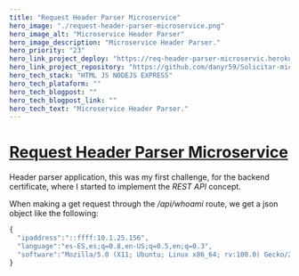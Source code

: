 ```yaml
---
title: "Request Header Parser Microservice"
hero_image: "./request-header-parser-microservice.png"
hero_image_alt: "Microservice Header Parser"
hero_image_description: "Microservice Header Parser."
hero_priority: "23"
hero_link_project_deploy: "https://req-header-parser-microservic.herokuapp.com/"
hero_link_project_repository: "https://github.com/danyr59/Solicitar-microservicio-de-analizador-de-encabezado"
hero_tech_stack: "HTML JS NODEJS EXPRESS"
hero_tech_plataform: ""
hero_tech_blogpost: ""
hero_tech_blogpost_link: ""
hero_tech_text: "Microservice Header Parser."
---
```


# [Request Header Parser Microservice](https://req-header-parser-microservic.herokuapp.com/ "request-header-parser-microservice") 

Header parser application, this was my first challenge, for the backend certificate, where I started to implement the *REST API* concept.

When making a get request through the */api/whoami* route, we get a json object like the following:

```js
{
  "ipaddress":"::ffff:10.1.25.156",
  "language":"es-ES,es;q=0.8,en-US;q=0.5,en;q=0.3",
  "software":"Mozilla/5.0 (X11; Ubuntu; Linux x86_64; rv:100.0) Gecko/20100101 Firefox/100.0"
}
```
